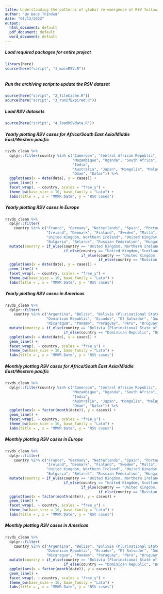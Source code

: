 ```yaml
---
title: Understanding the patterns of global re-emergence of RSV following COVID19 pandemic
author: "By Deus Thindwa"
date: "01/12/2022"
output:
  html_document: default
  pdf_document: default
  word_document: default
---
```


```{=html}
<style type="text/css">
.main-container {
  max-width: 1300px;
  margin-left: auto;
  margin-right: auto;
}
</style>
```
##### Load required packages for entire project

```r
library(here)
source(here("script", "1_mainRSV.R"))
                        
```

##### Run the archiving script to update the RSV dataset

```r

source(here("script", "2_fileCache.R"))
source(here("script", "3_runIfExpired.R"))

```

##### Load RSV datasets

```r

source(here("script", "4_loadRSVdata.R"))

```

##### Yearly plotting RSV cases for Africa/South East Asia/Middle East/Western pacific

```r

rsvds_clean %>%
  dplyr::filter(country %in% c("Cameroon", "Central African Republic", "Côte d'Ivoire", "Madagascar",
                               "Mozambique", "Uganda", "South Africa", 
                               "India",
                               "Australia", "Japan", "Mongolia", "Malaysia",
                               "Oman", "Qatar")) %>%
  ggplot(aes(x = date(date), y = cases)) +
  geom_line() + 
  facet_wrap(. ~ country, scales = "free_y") +
  theme_bw(base_size = 10, base_family = "Lato") +
  labs(title = , x = "MMWR Date", y = "RSV cases")

```

##### Yearly plotting RSV cases in Europe

```r

rsvds_clean %>%
  dplyr::filter(
    country %in% c("France", "Germany", "Netherlands", "Spain", "Portugal", "Iceland",
                   "Ireland", "Denmark", "Finland", "Sweden", "Malta", "United Kingdom, England", 
                   "United Kingdom, Northern Ireland", "United Kingdom, Scotland",
                   "Bulgaria", "Belarus", "Russian Federation", "Hungary", "Poland", "Slovakia")) %>%
  mutate(country = if_else(country == "United Kingdom, Northern Ireland", "N Ireland",
                           if_else(country == "United Kingdom, Scotland", "Scotland",
                                   if_else(country == "United Kingdom, England", "England",
                                           if_else(country == "Russian Federation","Russia", country))))) %>%
  ggplot(aes(x = date(date), y = cases)) +
  geom_line() + 
  facet_wrap(. ~ country, scales = "free_y") +
  theme_bw(base_size = 10, base_family = "Lato") +
  labs(title = , x = "MMWR Date", y = "RSV cases")

```

##### Yearly plotting RSV cases in Americas

```r

rsvds_clean %>%
  dplyr::filter(
    country %in% c("Argentina", "Belize", "Bolivia (Plurinational State of)", "Brazil", "Canada", "Colombia", "Costa Rica",
                   "Dominican Republic", "Ecuador", "El Salvador", "Guatemala", "Honduras", "Mexico",
                   "Nicaragua", "Panama", "Paraguay", "Peru", "Uruguay")) %>%
  mutate(country = if_else(country == "Bolivia (Plurinational State of)", "Bolivia",
                           if_else(country == "Dominican Republic", "Dominica", country))) %>%
  ggplot(aes(x = date(date), y = cases)) +
  geom_line() + 
  facet_wrap(. ~ country, scales = "free_y") +
  theme_bw(base_size = 10, base_family = "Lato") +
  labs(title = , x = "MMWR Date", y = "RSV cases")

```

##### Monthly plotting RSV cases for Africa/South East Asia/Middle East/Western pacific

```r

rsvds_clean %>%
  dplyr::filter(country %in% c("Cameroon", "Central African Republic", "Côte d'Ivoire", "Madagascar",
                               "Mozambique", "Uganda", "South Africa", 
                               "India",
                               "Australia", "Japan", "Mongolia", "Malaysia",
                               "Oman", "Qatar")) %>%
  ggplot(aes(x = factor(month(date)), y = cases)) +
  geom_line() + 
  facet_wrap(. ~ country, scales = "free_y") +
  theme_bw(base_size = 10, base_family = "Lato") +
  labs(title = , x = "MMWR Date", y = "RSV cases")

```

##### Monthly plotting RSV cases in Europe

```r

rsvds_clean %>%
  dplyr::filter(
    country %in% c("France", "Germany", "Netherlands", "Spain", "Portugal", "Iceland",
                   "Ireland", "Denmark", "Finland", "Sweden", "Malta", "United Kingdom, England", 
                   "United Kingdom, Northern Ireland", "United Kingdom, Scotland",
                   "Bulgaria", "Belarus", "Russian Federation", "Hungary", "Poland", "Slovakia")) %>%
  mutate(country = if_else(country == "United Kingdom, Northern Ireland", "N Ireland",
                           if_else(country == "United Kingdom, Scotland", "Scotland",
                                   if_else(country == "United Kingdom, England", "England",
                                           if_else(country == "Russian Federation","Russia", country))))) %>%
  ggplot(aes(x = factor(month(date)), y = cases)) +
  geom_line() + 
  facet_wrap(. ~ country, scales = "free_y") +
  theme_bw(base_size = 10, base_family = "Lato") +
  labs(title = , x = "MMWR Date", y = "RSV cases")

```

##### Monthly plotting RSV cases in Americas

```r

rsvds_clean %>%
  dplyr::filter(
    country %in% c("Argentina", "Belize", "Bolivia (Plurinational State of)", "Brazil", "Canada", "Colombia", "Costa Rica",
                   "Dominican Republic", "Ecuador", "El Salvador", "Guatemala", "Honduras", "Mexico",
                   "Nicaragua", "Panama", "Paraguay", "Peru", "Uruguay")) %>%
  mutate(country = if_else(country == "Bolivia (Plurinational State of)", "Bolivia",
                           if_else(country == "Dominican Republic", "Dominica", country))) %>%
  ggplot(aes(x = factor(month(date)), y = cases)) +
  geom_line() + 
  facet_wrap(. ~ country, scales = "free_y") +
  theme_bw(base_size = 10, base_family = "Lato") +
  labs(title = , x = "MMWR Date", y = "RSV cases")

```
